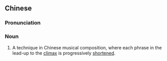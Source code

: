 {{also|螺蛳结顶}}
==Chinese==
{{zh-forms|s=螺蛳结顶|type=211}}

===Pronunciation===
{{zh-pron
|m=luósī jiédǐng
|cat=n
}}

===Noun===
{{zh-noun}}

# {{lb|zh|music}} A technique in Chinese musical composition, where each phrase in the lead-up to the [[climax]] is progressively [[shortened]].